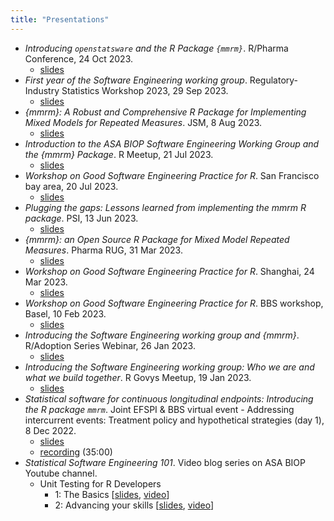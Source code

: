 ```yaml
---
title: "Presentations"
---
```


-   *Introducing `openstatsware` and the R Package `{mmrm}`*. R/Pharma Conference, 24 Oct 2023.
    - [slides](slides/rpharma-wg-mmrm-oct2023-quarto.html)
-   *First year of the Software Engineering working group*. Regulatory-Industry Statistics Workshop 2023, 29 Sep 2023.
    - [slides](slides/risw-first-year-wg-sep2023-quarto.html)
-   *{mmrm}: A Robust and Comprehensive R Package for Implementing Mixed Models for Repeated Measures*. JSM, 8 Aug 2023. 
    - [slides](slides/jsm-aug2023.html)
-   *Introduction to the ASA BIOP Software Engineering Working Group and the {mmrm} Package*. R Meetup, 21 Jul 2023.
    -   [slides](slides/r-meetup-july2023.html)
-   *Workshop on Good Software Engineering Practice for R*. San Francisco bay area, 20 Jul 2023.
    -   [slides](https://openpharma.github.io/workshop-r-swe-sf/listing.html)
-   *Plugging the gaps: Lessons learned from implementing the mmrm R package*. PSI, 13 Jun 2023.
    - [slides](slides/2023-psi-aims-london.html)
-   *{mmrm}: an Open Source R Package for Mixed Model Repeated Measures*. Pharma RUG, 31 Mar 2023.
    - [slides](slides/pharma-rug-mmrm-mar2023.html)
-   *Workshop on Good Software Engineering Practice for R*. Shanghai, 24 Mar 2023.
    -   [slides](https://openpharma.github.io/workshop-r-swe/listing.html)
-   *Workshop on Good Software Engineering Practice for R*. BBS workshop, Basel, 10 Feb 2023.
    -   [slides](https://kkmann.github.io/workshop-r-swe/listing.html)
-   *Introducing the Software Engineering working group and {mmrm}*. R/Adoption Series Webinar, 26 Jan 2023.
    -   [slides](slides/r-adoption-jan2023.html)
-   *Introducing the Software Engineering working group: Who we are and what we build together*. R Govys Meetup, 19 Jan 2023.
    -   [slides](slides/r-govys-jan2023.html)
-   *Statistical software for continuous longitudinal endpoints: Introducing the R package `mmrm`*. Joint EFSPI & BBS virtual event - Addressing intercurrent events: Treatment policy and hypothetical strategies (day 1), 8 Dec 2022.
    -   [slides](slides/bbs-efspi-mmrm-dec2022.html)
    -   [recording](https://streamingmedia.roche.com/media/t/1_toj7v6bn) (35:00)
-   *Statistical Software Engineering 101*. Video blog series on ASA BIOP Youtube channel.
    -   Unit Testing for R Developers
        -   1: The Basics \[[slides](slides/unit_testing_basic.html), [video](https://www.youtube.com/watch?v=mfLXiP4A9CA)\]
        -   2: Advancing your skills \[[slides](slides/unit_testing_advanced.html), [video](https://www.youtube.com/watch?v=n44Lfyt-Rio)\]
